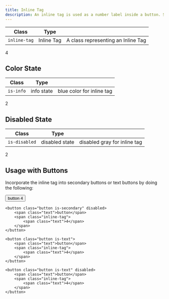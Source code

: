 ```yaml
---
title: Inline Tag
description: An inline tag is used as a number label inside a button. Some possible use cases are indicating the number of columns in a table or the number of related items.
---
```


| Class        | Type       |                                    |
| ------------ | ---------- | ---------------------------------- |
| `inline-tag` | Inline Tag | A class representing an Inline Tag |

<Preview center>
    <span class="inline-tag">
        <span class="text">4</span>
    </span>
</Preview>

## Color State
| Class        | Type       |                                    |
| ------------ | ---------- | ---------------------------------- |
| `is-info`    | info state | blue color for inline tag          |

<Preview center>
    <span class="inline-tag is-info">
        <span class="text">2</span>
    </span>
</Preview>

## Disabled State
| Class        | Type           |                                       |
| ------------ | -------------- | ------------------------------------- |
| `is-disabled`| disabled state | disabled gray for inline tag          |

<Preview center>
    <span class="inline-tag is-disabled">
        <span class="text">2</span>
    </span>
</Preview>


## Usage with Buttons
Incorporate the inline tag into secondary buttons or text buttons by doing the following:

<Preview center>
    <button class="button is-secondary">
        <span class="text">button</span>
        <span class="inline-tag">
            <span class="text">4</span>
        </span>
    </button>

    <button class="button is-secondary" disabled>
        <span class="text">button</span>
        <span class="inline-tag">
            <span class="text">4</span>
        </span>
    </button>

    <button class="button is-text">
        <span class="text">button</span>
        <span class="inline-tag">
            <span class="text">4</span>
        </span>
    </button>

    <button class="button is-text" disabled>
        <span class="text">button</span>
        <span class="inline-tag">
            <span class="text">4</span>
        </span>
    </button>
</Preview>